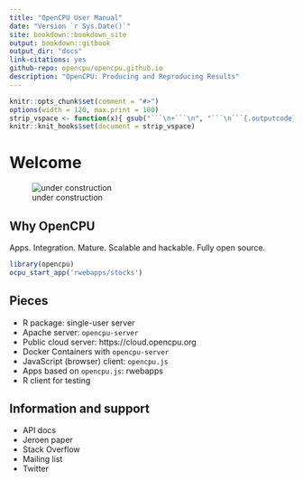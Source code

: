 ```yaml
--- 
title: "OpenCPU User Manual"
date: "Version `r Sys.Date()`"
site: bookdown::bookdown_site
output: bookdown::gitbook
output_dir: "docs"
link-citations: yes
github-repo: opencpu/opencpu.github.io
description: "OpenCPU: Producing and Reproducing Results"
---
```


```r
knitr::opts_chunk$set(comment = "#>")
options(width = 120, max.print = 100)
strip_vspace <- function(x){ gsub("```\n+```\n", "```\n```{.outputcode}\n", x) }
knitr::knit_hooks$set(document = strip_vspace)
```


# Welcome

![under construction](http://www.textfiles.com/underconstruction/HeHeartlandPark2601underconstructionbar9.gif)

## Why OpenCPU

Apps. Integration. Mature. Scalable and hackable. Fully open source.

```r
library(opencpu)
ocpu_start_app('rwebapps/stocks')
```

## Pieces

 - R package: single-user server
 - Apache server: `opencpu-server`
 - Public cloud server: https://cloud.opencpu.org
 - Docker Containers with `opencpu-server`
 - JavaScript (browser) client: `opencpu.js`
 - Apps based on `opencpu.js`: rwebapps
 - R client for testing
 
## Information and support

 - API docs
 - Jeroen paper
 - Stack Overflow
 - Mailing list
 - Twitter
